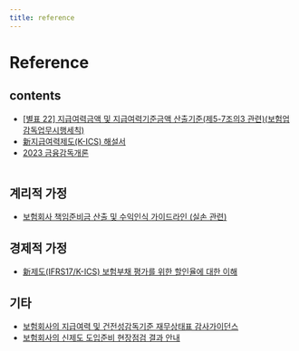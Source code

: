 ```yaml
---
title: reference
---
```


# Reference

## contents
- <a href="/ref/[별표 22] 지급여력금액 및 지급여력기준금액 산출기준.hwp" download> [별표 22] 지급여력금액 및 지급여력기준금액 산출기준(제5-7조의3 관련)(보험업감독업무시행세칙)</a><br/>
- <a href="/ref/新지급여력제도(K-ICS) 해설서.pdf" download> 新지급여력제도(K-ICS) 해설서</a><br/>
- <a href="/ref/2023_금융감독개론.pdf" download> 2023 금융감독개론</a><br/><br/>

## 계리적 가정
- <a href="/ref/보험회사 책임준비금 산출 및 수익인식 가이드라인.pdf" download> 보험회사 책임준비금 산출 및 수익인식 가이드라인 (실손 관련)</a><br/>

## 경제적 가정
- <a href="/ref/新제도(IFRS17/K-ICS) 보험부채 평가를 위한 할인율.pdf" download> 新제도(IFRS17/K-ICS) 보험부채 평가를 위한 할인율에 대한 이해</a><br/>

## 기타
- <a href="/ref/230330_보험회사의 지급여력 및 건전성감독기준 재무상태표 감사가이던스.pdf" download> 보험회사의 지급여력 및 건전성감독기준 재무상태표 감사가이던스</a><br/>
- <a href="/ref/보험회사의 신제도 도입준비 현장점검 결과 안내.pdf" download> 보험회사의 신제도 도입준비 현장점검 결과 안내</a><br/>
